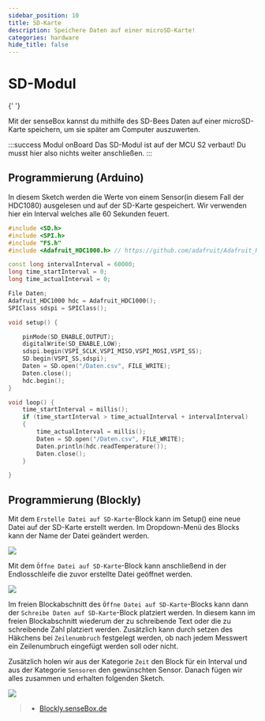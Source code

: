 ```yaml
---
sidebar_position: 10
title: SD-Karte
description: Speichere Daten auf einer microSD-Karte!
categories: hardware
hide_title: false
---
```



# SD-Modul

<ImageWithText
  src={sdModul}
  size="xl"
  alt="SD Modul"
  title="Das SD Modul findest du hier auf der rechten Seite der MCU S2"
/>{' '}

Mit der senseBox kannst du mithilfe des SD-Bees Daten auf einer microSD-Karte speichern, um sie später am Computer auszuwerten.

:::success Modul onBoard
Das SD-Modul ist auf der MCU S2 verbaut! Du musst hier also nichts weiter
anschließen.
:::

## Programmierung (Arduino)

In diesem Sketch werden die Werte von einem Sensor(in diesem Fall der HDC1080) ausgelesen und auf der SD-Karte gespeichert. Wir verwenden hier ein Interval welches alle 60 Sekunden feuert.

```cpp
#include <SD.h>
#include <SPI.h>
#include "FS.h"
#include <Adafruit_HDC1000.h> // https://github.com/adafruit/Adafruit_HDC1000_Library

const long intervalInterval = 60000;
long time_startInterval = 0;
long time_actualInterval = 0;

File Daten;
Adafruit_HDC1000 hdc = Adafruit_HDC1000();
SPIClass sdspi = SPIClass();

void setup() {

    pinMode(SD_ENABLE,OUTPUT);
    digitalWrite(SD_ENABLE,LOW);
    sdspi.begin(VSPI_SCLK,VSPI_MISO,VSPI_MOSI,VSPI_SS);
    SD.begin(VSPI_SS,sdspi);
    Daten = SD.open("/Daten.csv", FILE_WRITE);
    Daten.close();
    hdc.begin();
}

void loop() {
    time_startInterval = millis();
    if (time_startInterval > time_actualInterval + intervalInterval)
    {
        time_actualInterval = millis();
        Daten = SD.open("/Daten.csv", FILE_WRITE);
        Daten.println(hdc.readTemperature());
        Daten.close();
    }

}

```

## Programmierung (Blockly)

Mit dem `Erstelle Datei auf SD-Karte`-Block kann im Setup() eine neue Datei auf der SD-Karte erstellt werden. Im Dropdown-Menü des Blocks kann der Name der Datei geändert werden.

![](/img/blockly-bilder/sd-karte/blockly-sd-1.svg)

Mit dem `Öffne Datei auf SD-Karte`-Block kann anschließend in der Endlosschleife die zuvor erstellte Datei geöffnet werden.

![](/img/blockly-bilder/sd-karte/blockly-sd-2.svg)

Im freien Blockabschnitt des `Öffne Datei auf SD-Karte`-Blocks kann dann der `Schreibe Daten auf SD-Karte`-Block platziert werden. In diesem kann im freien Blockabschnitt wiederum der zu schreibende Text oder die zu schreibende Zahl platziert werden. Zusätzlich kann durch setzen des Häkchens bei `Zeilenumbruch` festgelegt werden, ob nach jedem Messwert ein Zeilenumbruch eingefügt werden soll oder nicht.

Zusätzlich holen wir aus der Kategorie `Zeit` den Block für ein Interval und aus der Kategorie `Sensoren` den gewünschten Sensor. Danach fügen wir alles zusammen und erhalten folgenden Sketch.

![](/img/blockly-bilder/sd-karte/blockly-sd-3.svg)

> - [Blockly.senseBox.de](https://blockly.sensebox.de/)
